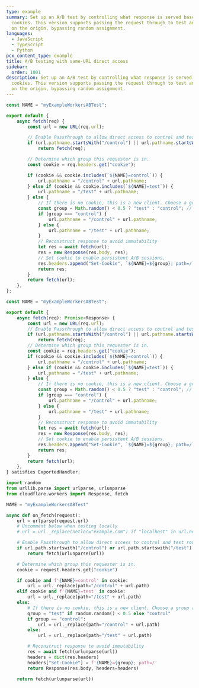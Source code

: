 ```yaml
---
type: example
summary: Set up an A/B test by controlling what response is served based on
  cookies. This version supports passing the request through to test and control
  on the origin, bypassing random assignment.
languages:
  - JavaScript
  - TypeScript
  - Python
pcx_content_type: example
title: A/B testing with same-URL direct access
sidebar:
  order: 1001
description: Set up an A/B test by controlling what response is served based on
  cookies. This version supports passing the request through to test and control
  on the origin, bypassing random assignment.
---
```



<Tabs syncKey="workersExamples"> <TabItem label="JavaScript" icon="seti:javascript">

```js
const NAME = "myExampleWorkersABTest";

export default {
	async fetch(req) {
		const url = new URL(req.url);

		// Enable Passthrough to allow direct access to control and test routes.
		if (url.pathname.startsWith("/control") || url.pathname.startsWith("/test"))
			return fetch(req);

		// Determine which group this requester is in.
		const cookie = req.headers.get("cookie");

		if (cookie && cookie.includes(`${NAME}=control`)) {
			url.pathname = "/control" + url.pathname;
		} else if (cookie && cookie.includes(`${NAME}=test`)) {
			url.pathname = "/test" + url.pathname;
		} else {
			// If there is no cookie, this is a new client. Choose a group and set the cookie.
			const group = Math.random() < 0.5 ? "test" : "control"; // 50/50 split
			if (group === "control") {
				url.pathname = "/control" + url.pathname;
			} else {
				url.pathname = "/test" + url.pathname;
			}
			// Reconstruct response to avoid immutability
			let res = await fetch(url);
			res = new Response(res.body, res);
			// Set cookie to enable persistent A/B sessions.
			res.headers.append("Set-Cookie", `${NAME}=${group}; path=/`);
			return res;
		}
		return fetch(url);
	},
};
```

</TabItem> <TabItem label="TypeScript" icon="seti:typescript">

```ts
const NAME = "myExampleWorkersABTest";

export default {
	async fetch(req): Promise<Response> {
		const url = new URL(req.url);
		// Enable Passthrough to allow direct access to control and test routes.
		if (url.pathname.startsWith("/control") || url.pathname.startsWith("/test"))
			return fetch(req);
		// Determine which group this requester is in.
		const cookie = req.headers.get("cookie");
		if (cookie && cookie.includes(`${NAME}=control`)) {
			url.pathname = "/control" + url.pathname;
		} else if (cookie && cookie.includes(`${NAME}=test`)) {
			url.pathname = "/test" + url.pathname;
		} else {
			// If there is no cookie, this is a new client. Choose a group and set the cookie.
			const group = Math.random() < 0.5 ? "test" : "control"; // 50/50 split
			if (group === "control") {
				url.pathname = "/control" + url.pathname;
			} else {
				url.pathname = "/test" + url.pathname;
			}
			// Reconstruct response to avoid immutability
			let res = await fetch(url);
			res = new Response(res.body, res);
			// Set cookie to enable persistent A/B sessions.
			res.headers.append("Set-Cookie", `${NAME}=${group}; path=/`);
			return res;
		}
		return fetch(url);
	},
} satisfies ExportedHandler;
```

</TabItem> <TabItem label="Python" icon="seti:python">

```py
import random
from urllib.parse import urlparse, urlunparse
from cloudflare.workers import Response, fetch

NAME = "myExampleWorkersABTest"

async def on_fetch(request):
    url = urlparse(request.url)
    # Uncomment below when testing locally
    # url = url._replace(netloc="example.com") if "localhost" in url.netloc else url

    # Enable Passthrough to allow direct access to control and test routes.
    if url.path.startswith("/control") or url.path.startswith("/test"):
        return fetch(urlunparse(url))

    # Determine which group this requester is in.
    cookie = request.headers.get("cookie")

    if cookie and f'{NAME}=control' in cookie:
        url = url._replace(path="/control" + url.path)
    elif cookie and f'{NAME}=test' in cookie:
        url = url._replace(path="/test" + url.path)
    else:
        # If there is no cookie, this is a new client. Choose a group and set the cookie.
        group = "test" if random.random() < 0.5 else "control"
        if group == "control":
            url = url._replace(path="/control" + url.path)
        else:
            url = url._replace(path="/test" + url.path)

        # Reconstruct response to avoid immutability
        res = await fetch(urlunparse(url))
        headers = dict(res.headers)
        headers["Set-Cookie"] = f'{NAME}={group}; path=/'
        return Response(res.body, headers=headers)

    return fetch(urlunparse(url))
```

</TabItem> </Tabs>
